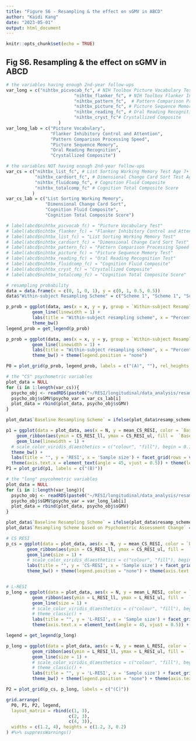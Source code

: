 ```yaml
---
title: "Figure S6 - Resampling & the effect on sGMV in ABCD"
author: "Kaidi Kang"
date: "2023-05-01"
output: html_document
---
```


```r
knitr::opts_chunk$set(echo = TRUE)
```


## Fig S6. Resampling & the effect on sGMV in ABCD

```r
# the variables having enough 2nd-year follow-ups
var_long = c("nihtbx_picvocab_fc", # NIH Toolbox Picture Vocabulary Test Age 3+ v2.0
                          "nihtbx_flanker_fc", # NIH Toolbox Flanker Inhibitory Control and Attention Test Ages 8-11 v2.0
                          "nihtbx_pattern_fc",  # Pattern Comparison Processing Speed Test Age 7
                          "nihtbx_picture_fc", # Picture Sequence Memory Test Age 8+ Form A
                          "nihtbx_reading_fc", # Oral Reading Recognition Test Age 3+
                          "nihtbx_cryst_fc"# Crystallized Composite
                    )
var_long_lab = c("Picture Vocabulary",
                 "Flanker Inhibitory Control and Attention",
                 "Pattern Comparison Processing Speed",
                 "Picture Sequence Memory",
                 "Oral Reading Recognition",
                 "Crystallized Composite")

# the variables NOT having enough 2nd-year follow-ups
var_cs = c("nihtbx_list_fc", # List Sorting Working Memory Test Age 7+ v2.0
           "nihtbx_cardsort_fc", # Dimensional Change Card Sort Test Ages 8-11 v2.0
           "nihtbx_fluidcomp_fc", # Cognition Fluid Composite
           "nihtbx_totalcomp_fc" # Cognition Total Composite Score
          )
var_cs_lab = c("List Sorting Working Memory", 
               "Dimensional Change Card Sort",
               "Cognition Fluid Composite",
               "Cognition Total Composite Score")

# label(abcd$nihtbx_picvocab_fc) = "Picture Vocabulary Test"
# label(abcd$nihtbx_flanker_fc) = "Flanker Inhibitory Control and Attention Test"
# label(abcd$nihtbx_list_fc) = "List Sorting Working Memory Test"
# label(abcd$nihtbx_cardsort_fc) = "Dimensional Change Card Sort Test"
# label(abcd$nihtbx_pattern_fc) = "Pattern Comparison Processing Speed Test"
# label(abcd$nihtbx_picture_fc) = "Picture Sequence Memory Test"
# label(abcd$nihtbx_reading_fc) = "Oral Reading Recognition Test"
# label(abcd$nihtbx_fluidcomp_fc) = "Cognition Fluid Composite"
# label(abcd$nihtbx_cryst_fc) = "Crystallized Composite"
# label(abcd$nihtbx_totalcomp_fc) = "Cognition Total Composite Score"
```


```r
# resampling probability
data = data.frame(x = c(0, 1, 0, 1), y = c(0, 1, 0.5, 0.5))
data$"Within-subject Resampling Scheme" = c("Scheme 1", "Scheme 1", "Scheme 0", "Scheme 0")

p_prob = ggplot(data, aes(x = x, y = y, group = `Within-subject Resampling Scheme`, linetype = `Within-subject Resampling Scheme`)) + 
          geom_line(linewidth = 1) + 
          labs(title = "Within-subject resampling scheme", x = "Percentile in Absolute Change", y = "Relative probability") + 
          theme_bw()
legend_prob = get_legend(p_prob)

p_prob = ggplot(data, aes(x = x, y = y, group = `Within-subject Resampling Scheme`, linetype = `Within-subject Resampling Scheme`)) + 
          geom_line(linewidth = 1) + 
          labs(title = "Within-subject resampling scheme", x = "Percentile in Absolute Change", y = "Relative probability") + 
          theme_bw() + theme(legend.position = "none")

P0 = plot_grid(p_prob, legend_prob, labels = c("(A)", ""), rel_heights = c(1, 0.3), ncol = 1)

```


```r
# the "CS" psychometric variables
plot_data = NULL
for (i in 1:length(var_cs)){
  psycho_obj <- readRDS(paste0("~/RESI/longitudinal/data_analysis/resampling_schemes/psycho_measure_ABCD/results/psycho_resamp_result_", var_cs[i], ".rds"))
  psycho_obj$sGMV$psycho_var = var_cs_lab[i]
  plot_data = rbind(plot_data, psycho_obj$sGMV)
}

plot_data$`Baseline Resampling Scheme` = ifelse(plot_data$resamp_scheme_bl == 0, "Scheme 0", "Scheme 2")

p1 = ggplot(data = plot_data, aes(x = N, y = mean_CS_RESI, color = `Baseline Resampling Scheme`, group = `Baseline Resampling Scheme`)) +  
    geom_ribbon(aes(ymin = CS_RESI_ll, ymax = CS_RESI_ul, fill =  `Baseline Resampling Scheme`), alpha=0.2, linetype = 0) + 
    geom_line(linewidth = 1) + 
  # scale_color_viridis_d(aesthetics = c("colour", "fill"), begin = 0.1, end = 0.95, option = 'viridis') + 
  theme_bw() + 
  labs(title = "", y = 'RESI', x = 'Sample size') + facet_grid(rows = vars(psycho_var)) + 
  theme(axis.text.x = element_text(angle = 45, vjust = 0.5)) + theme(legend.position = "none")
P1 = plot_grid(p1, labels = c("(B)"))
```


```r
# the "long" psycohmetric variables
plot_data = NULL
for (i in 1:length(var_long)){
  psycho_obj <- readRDS(paste0("~/RESI/longitudinal/data_analysis/resampling_schemes/psycho_measure_ABCD/results/psycho_resamp_result_", var_long[i], ".rds"))
  psycho_obj$sGMV$psycho_var = var_long_lab[i]
  plot_data = rbind(plot_data, psycho_obj$sGMV)
}

plot_data$`Baseline Resampling Scheme` = ifelse(plot_data$resamp_scheme_bl == 0, "Scheme 0", "Scheme 2")
plot_data$`Resampling Scheme based on Psychometric Assessment Change` =  ifelse(plot_data$resamp_scheme_diff == 0, "Within-subject Scheme 0", "Within-subject Scheme 1") %>% factor(levels = c("Within-subject Scheme 0", "Within-subject Scheme 1"))
```


```r
# CS RESI
p_cs = ggplot(data = plot_data, aes(x = N, y = mean_CS_RESI, color = `Baseline Resampling Scheme`, group = `Baseline Resampling Scheme`)) +  
        geom_ribbon(aes(ymin = CS_RESI_ll, ymax = CS_RESI_ul, fill =  `Baseline Resampling Scheme`), alpha=0.2, linetype = 0) + 
        geom_line(size = 1) + 
        # scale_color_viridis_d(aesthetics = c("colour", "fill"), begin = 0.1, end = 0.95, option = 'viridis') + 
        labs(title = "", y = 'CS-RESI', x = 'Sample size') + facet_grid(psycho_var ~ `Resampling Scheme based on Psychometric Assessment Change` ) + 
        theme_bw() + theme(legend.position = "none") + theme(axis.text.x = element_text(angle = 45, vjust = 0.5)) + ylim(0, 0.6)


# L-RESI
p_long = ggplot(data = plot_data, aes(x = N, y = mean_L_RESI, color = `Baseline Resampling Scheme`, group = `Baseline Resampling Scheme`)) +  
          geom_ribbon(aes(ymin = L_RESI_ll, ymax = L_RESI_ul, fill =  `Baseline Resampling Scheme`), alpha=0.2, linetype = 0) + 
          geom_line(size = 1) + 
          # scale_color_viridis_d(aesthetics = c("colour", "fill"), begin = 0.1, end = 0.95, option = 'viridis') + 
          # theme_classic() + 
          labs(title = "", y = 'L-RESI', x = 'Sample size') + facet_grid(psycho_var ~ `Resampling Scheme based on Psychometric Assessment Change` ) + 
          theme(axis.text.x = element_text(angle = 45, vjust = 0.5)) + theme_bw() # + theme(legend.position = "bottom")

legend = get_legend(p_long)

p_long = ggplot(data = plot_data, aes(x = N, y = mean_L_RESI, color = `Baseline Resampling Scheme`, group = `Baseline Resampling Scheme`)) +  
          geom_ribbon(aes(ymin = L_RESI_ll, ymax = L_RESI_ul, fill =  `Baseline Resampling Scheme`), alpha=0.2, linetype = 0) + 
          geom_line(size = 1) + 
          # scale_color_viridis_d(aesthetics = c("colour", "fill"), begin = 0.1, end = 0.95, option = 'viridis') + 
          # theme_classic() + 
          labs(title = "", y = 'L-RESI', x = 'Sample size') + facet_grid(psycho_var ~ `Resampling Scheme based on Psychometric Assessment Change` ) + 
          theme_bw() + theme(legend.position = "none") + theme(axis.text.x = element_text(angle = 45, vjust = 0.5)) + ylim(0, 0.6)

P2 = plot_grid(p_cs, p_long, labels = c("(C)"))
```

```r
grid.arrange(
  P0, P1, P2, legend,
  layout_matrix = rbind(c(1, 3),
                        c(2, 3),
                        c(4, 3)),
  widths = c(1.2, 4), heights = c(1.2, 3, 0.2)
) #%>% suppressWarnings()
```

